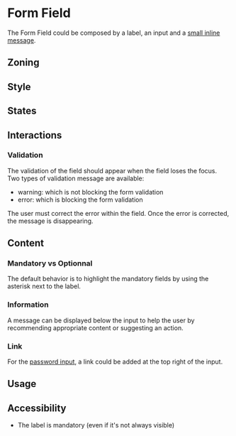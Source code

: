 
<Meta title="Components/Form/Form Field" />

# Form Field

The Form Field could be composed by a label, an input and a [small inline message](/?path=/docs/components-inlinemessage--information). 

## Zoning 

<FigmaImage
	src="https://www.figma.com/file/qc8oUSyVJM67gSsbTShftt/%F0%9F%93%90-Zoning?node-id=349%3A206"
	alt="zoning image for form field"
/>

## Style 

## States

## Interactions

### Validation

The validation of the field should appear when the field loses the focus. Two types of validation message are available: 

- warning: which is not blocking the form validation
- error: which is blocking the form validation

The user must correct the error within the field. Once the error is corrected, the message is disappearing.

<FigmaImage
	src="https://www.figma.com/file/FaYIWpJeP6LwjWr78L8eAr/Forms?node-id=230%3A229"
	alt="warning or error message image example"
/>

## Content

### Mandatory vs Optionnal

The default behavior is to highlight the mandatory fields by using the asterisk next to the label.

<FigmaImage
	src="https://www.figma.com/file/FaYIWpJeP6LwjWr78L8eAr/Forms?node-id=227%3A98"
	alt="mandatory image example"
/>

### Information

A message can be displayed below the input to help the user by recommending appropriate content or suggesting an action.

<FigmaImage
	src="https://www.figma.com/file/FaYIWpJeP6LwjWr78L8eAr/Forms?node-id=230%3A188"
	alt="helper message image example"
/>

### Link

For the [password input](/?path=/docs/components-form-fields-password--default-story), a link could be added at the top right of the input.

<FigmaImage
	src="https://www.figma.com/file/FaYIWpJeP6LwjWr78L8eAr/Forms?node-id=230%3A404"
	alt="password input with link example"
/>

## Usage

## Accessibility

- The label is mandatory (even if it's not always visible)

